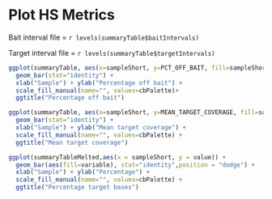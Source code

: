 Plot HS Metrics
========================================================
Bait interval file = `r levels(summaryTable$baitIntervals)`

Target interval file = `r levels(summaryTable$targetIntervals)`

```r
ggplot(summaryTable, aes(x=sampleShort, y=PCT_OFF_BAIT, fill=sampleShort)) + 
  geom_bar(stat="identity") +
  xlab("Sample") + ylab("Percentage off bait") +
  scale_fill_manual(name="", values=cbPalette)+
  ggtitle("Percentage off bait")

ggplot(summaryTable, aes(x=sampleShort, y=MEAN_TARGET_COVERAGE, fill=sampleShort)) + 
  geom_bar(stat="identity") +
  xlab("Sample") + ylab("Mean target coverage") +
  scale_fill_manual(name="", values=cbPalette) +
  ggtitle("Mean target coverage")
```

```r
ggplot(summaryTableMelted,aes(x = sampleShort, y = value)) + 
  geom_bar(aes(fill=variable), stat="identity",position = "dodge") +
  xlab("Sample") + ylab("Percentage") +
  scale_fill_manual(name="", values=cbPalette) +
  ggtitle("Percentage target bases")
```